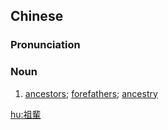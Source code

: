 {{also|祖辈}}
==Chinese==
{{zh-forms|s=祖辈}}

===Pronunciation===
{{zh-pron
|m=zǔbèi
|c=zou2 bui3
|mn=qz,xm,zz:chó͘-pòe
|cat=verb
}}

===Noun===
{{zh-noun}}

# [[ancestor]]s; [[forefather]]s; [[ancestry]]

[[hu:祖輩]]